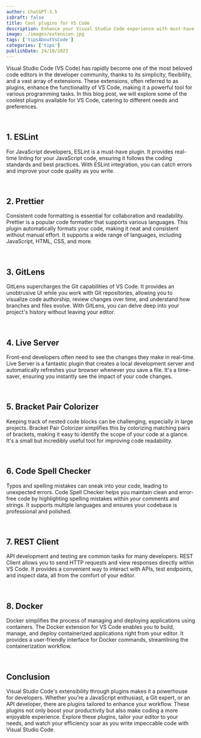 ```yaml
---
author: ChatGPT-3.5
isDraft: false
title: Cool plugins for VS Code
description: Enhance your Visual Studio Code experience with must-have plugins like ESLint, Prettier, GitLens, Live Server, and more. Boost productivity and coding joy effortlessly.
image: ./images/extension.jpg
tags: ['tipsAboutVsCode']
categories: ['tips']
publishDate: 24/10/2023
---
```


Visual Studio Code (VS Code) has rapidly become one of the most beloved code editors in the developer community, thanks to its simplicity, flexibility, and a vast array of extensions. These extensions, often referred to as plugins, enhance the functionality of VS Code, making it a powerful tool for various programming tasks. In this blog post, we will explore some of the coolest plugins available for VS Code, catering to different needs and preferences.

<br />

## 1. ESLint
For JavaScript developers, ESLint is a must-have plugin. It provides real-time linting for your JavaScript code, ensuring it follows the coding standards and best practices. With ESLint integration, you can catch errors and improve your code quality as you write.

<br />

## 2. Prettier
Consistent code formatting is essential for collaboration and readability. Prettier is a popular code formatter that supports various languages. This plugin automatically formats your code, making it neat and consistent without manual effort. It supports a wide range of languages, including JavaScript, HTML, CSS, and more.

<br />

## 3. GitLens
GitLens supercharges the Git capabilities of VS Code. It provides an unobtrusive UI while you work with Git repositories, allowing you to visualize code authorship, review changes over time, and understand how branches and files evolve. With GitLens, you can delve deep into your project's history without leaving your editor.

<br />

## 4. Live Server
Front-end developers often need to see the changes they make in real-time. Live Server is a fantastic plugin that creates a local development server and automatically refreshes your browser whenever you save a file. It's a time-saver, ensuring you instantly see the impact of your code changes.

<br />

## 5. Bracket Pair Colorizer
Keeping track of nested code blocks can be challenging, especially in large projects. Bracket Pair Colorizer simplifies this by colorizing matching pairs of brackets, making it easy to identify the scope of your code at a glance. It's a small but incredibly useful tool for improving code readability.

<br />

## 6. Code Spell Checker
Typos and spelling mistakes can sneak into your code, leading to unexpected errors. Code Spell Checker helps you maintain clean and error-free code by highlighting spelling mistakes within your comments and strings. It supports multiple languages and ensures your codebase is professional and polished.

<br />

## 7. REST Client
API development and testing are common tasks for many developers. REST Client allows you to send HTTP requests and view responses directly within VS Code. It provides a convenient way to interact with APIs, test endpoints, and inspect data, all from the comfort of your editor.

<br />

## 8. Docker
Docker simplifies the process of managing and deploying applications using containers. The Docker extension for VS Code enables you to build, manage, and deploy containerized applications right from your editor. It provides a user-friendly interface for Docker commands, streamlining the containerization workflow.

<br />

## Conclusion
Visual Studio Code's extensibility through plugins makes it a powerhouse for developers. Whether you're a JavaScript enthusiast, a Git expert, or an API developer, there are plugins tailored to enhance your workflow. These plugins not only boost your productivity but also make coding a more enjoyable experience. Explore these plugins, tailor your editor to your needs, and watch your efficiency soar as you write impeccable code with Visual Studio Code.